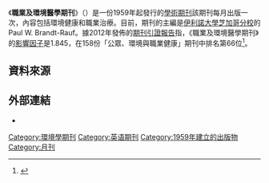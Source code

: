 {{Infobox journal
| title  = 職業及環境醫學期刊<br/>Journal of Occupational and Environmental Medicine
| cover =
| discipline = 環境健康、職業治療、環境醫學
| formernames = 職業治療期刊
| language =英语
| abbreviation = J. Occup. Env. Med.
| publisher = Lippincott Williams & Wilkins
| country = 美國
| frequency = 月刊
| history = 1959年至今
| openaccess =
| impact = 1.845
| impact-year = 2012
| website = http://journals.lww.com/joem/pages/default.aspx
| link1 = http://journals.lww.com/joem/pages/currenttoc.aspx
| link1-name = 線上觀看
| link2 = http://journals.lww.com/joem/pages/issuelist.aspx
| link2-name = 線上觀看
| ISSN = 1076-2752
| eISSN = 1536-5948
| OCLC = 454452660
| LCCN = 95660651
| CODEN = JOEMFM
}}

《'''職業及環境醫學期刊'''》（{{lang|en|Journal of Occupational and Environmental Medicine}}）是一份1959年起發行的[[學術期刊|學術期刊]]該期刊每月出版一次，內容包括環境健康和職業治療。目前，期刊的主編是[[伊利諾大學芝加哥分校|伊利諾大學芝加哥分校]]的Paul W. Brandt-Rauf。據2012年發佈的[[期刊引證報告|期刊引證報告]]指，《職業及環境醫學期刊》的[[影響因子|影響因子]]是1.845，在158份「公眾、環境與職業健康」期刊中排名第66位<ref>{{Cite web |url=http://journals.lww.com/joem/pages/default.aspx |title=J. Occup. Env. Med. |accessdate=2014-05-04 |archive-date=2014-05-08 |archive-url=https://web.archive.org/web/20140508075607/http://journals.lww.com/joem/pages/default.aspx |dead-url=no }}</ref>。


== 資料來源 ==
{{reflist}}

== 外部連結 ==
* {{Official|1=http://journals.lww.com/joem/pages/default.aspx}}


[[Category:環境學期刊|Category:環境學期刊]]
[[Category:英语期刊|Category:英语期刊]]
[[Category:1959年建立的出版物|Category:1959年建立的出版物]]
[[Category:月刊|Category:月刊]]